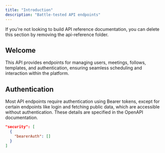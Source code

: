 ```yaml
---
title: "Introduction"
description: "Battle-tested API endpoints"
---
```


<Note>
  If you're not looking to build API reference documentation, you can delete
  this section by removing the api-reference folder.
</Note>

## Welcome

This API provides endpoints for managing users, meetings, follows, templates, and authentication, ensuring seamless scheduling and interaction within the platform.

## Authentication

Most API endpoints require authentication using Bearer tokens, except for certain endpoints like login and fetching public data, which are accessible without authentication. These details are specified in the OpenAPI documentation.

```json
"security": [
  {
    "bearerAuth": []
  }
]
```